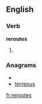 ==English==

===Verb===
'''reroutes'''

# {{third-person singular of|[[reroute]]}}

===Anagrams===
* {{alphagram|eeorrstu}}
* [[terreous#English|terreous]]

[[fr:reroutes]]